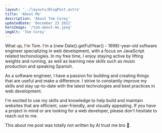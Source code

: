 ```yaml
---
layout: '../layouts/BlogPost.astro'
title: 'About Me'
description: 'About Tom Corey'
updatedDate: 'December 23 2022'
heroImage: '/tom-about-me.jpeg'
imgAlt: 'Tom Corey'
---
```


What up, I'm Tom. I'm a <span>{new Date().getFullYear() - 1998}</span>-year-old software engineer specializing in web development, with a focus on JavaScript related techonologies. In my free time, I enjoy staying active by lifting weights and running, as well as learning new skills such as music production and speaking Spanish.

As a software engineer, I have a passion for building and creating things that are useful and make a difference. I strive to constantly improve my skills and stay up-to-date with the latest technologies and best practices in web development.

I'm excited to use my skills and knowledge to help build and maintain websites that are efficient, user-friendly, and visually appealing. If you have a project in mind or are looking for a web developer, please don't hesitate to reach out to me.

This about me post was totally not written by AI trust me bro 🤖.
